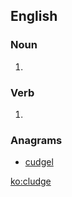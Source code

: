 ==English==

===Noun===
{{en-noun}}

# {{alternative form of|kludge}}

===Verb===
{{en-verb|cludges|cludged|cludged|cludging}}

# {{alternative form of|kludge}}

===Anagrams===
* [[cudgel#English|cudgel]]

[[ko:cludge]]